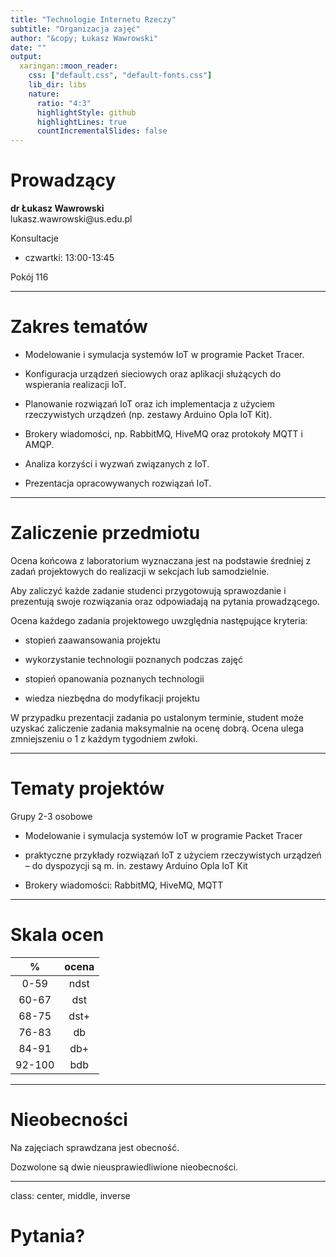 ```yaml
---
title: "Technologie Internetu Rzeczy"
subtitle: "Organizacja zajęć"
author: "&copy; Łukasz Wawrowski"
date: ""
output:
  xaringan::moon_reader:
    css: ["default.css", "default-fonts.css"]
    lib_dir: libs
    nature:
      ratio: "4:3"
      highlightStyle: github
      highlightLines: true
      countIncrementalSlides: false
---
```


# Prowadzący

__dr Łukasz Wawrowski__  
lukasz.wawrowski@us.edu.pl

Konsultacje 

- czwartki: 13:00-13:45

Pokój 116

---

# Zakres tematów

- Modelowanie i symulacja systemów IoT w programie Packet Tracer.

- Konfiguracja urządzeń sieciowych oraz aplikacji służących do wspierania realizacji IoT.

- Planowanie rozwiązań IoT oraz ich implementacja z użyciem rzeczywistych urządzeń (np. zestawy Arduino Opla IoT Kit).

- Brokery wiadomości, np. RabbitMQ, HiveMQ oraz protokoły MQTT i AMQP.

- Analiza korzyści i wyzwań związanych z IoT.

- Prezentacja opracowywanych rozwiązań IoT.

---

# Zaliczenie przedmiotu

Ocena końcowa z laboratorium wyznaczana jest na podstawie średniej z zadań projektowych do realizacji w sekcjach lub samodzielnie.

Aby zaliczyć każde zadanie studenci przygotowują sprawozdanie i prezentują swoje rozwiązania oraz odpowiadają na pytania prowadzącego.

Ocena każdego zadania projektowego uwzględnia następujące kryteria:

- stopień zaawansowania projektu

- wykorzystanie technologii poznanych podczas zajęć

- stopień opanowania poznanych technologii

- wiedza niezbędna do modyfikacji projektu

W przypadku prezentacji zadania po ustalonym terminie, student może uzyskać zaliczenie zadania maksymalnie na ocenę dobrą. Ocena ulega zmniejszeniu o 1 z każdym tygodniem zwłoki.

---

# Tematy projektów

Grupy 2-3 osobowe

- Modelowanie i symulacja systemów IoT w programie Packet Tracer

- praktyczne przykłady rozwiązań IoT z użyciem rzeczywistych urządzeń – do dyspozycji są m. in. zestawy Arduino Opla IoT Kit

- Brokery wiadomości: RabbitMQ, HiveMQ, MQTT

---

# Skala ocen

|  %  | ocena |
|:---:|:-----:|
|0-59 | ndst  |
|60-67| dst   |
|68-75| dst+  |
|76-83| db    |
|84-91| db+   |
|92-100| bdb   |

---

# Nieobecności

Na zajęciach sprawdzana jest obecność.

Dozwolone są dwie nieusprawiedliwione nieobecności.

---

class: center, middle, inverse

# Pytania?